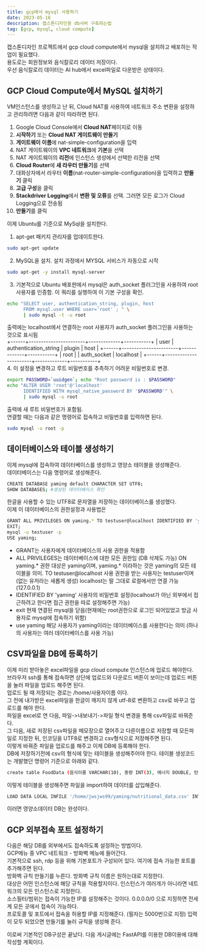 ```yaml
---
title: gcp에서 mysql 사용하기
date: 2023-05-16
description: 캡스톤디자인용 db서버 구축하는법
tag: [gcp, mysql, cloud compute]
---  
```


캡스톤디자인 프로젝트에서 gcp cloud compute에서 mysql을 설치하고 배포하는 작업이 필요했다.  
용도로는 회원정보와 음식칼로리 데이터 저장이다.  
우선 음식칼로리 데이터는 AI hub에서 excel파일로 다운받은 상태이다.  
  
## GCP Cloud Compute에서 MySQL 설치하기  
VM인스턴스를 생성하고 난 뒤, Cloud NAT를 사용하여 네트워크 주소 변환을 설정하고 관리하려면 다음과 같이 따라하면 된다.  
1. Google Cloud Console에서 **Cloud NAT**페이지로 이동
2. **시작하기** 또는 **Cloud NAT 게이트웨이 만들기**
3. **게이트웨이 이름**에 nat-simple-configuration을 입력
4. NAT 게이트웨이의 **VPC 네트워크**에 **기본**을 선택
5. NAT 게이트웨이의 **리전**에 인스턴스 생성에서 선택한 리전을 선택
6. **Cloud Router**에 **새 라우터 만들기**를 선택
7. 대화상자에서 라우터 **이름**(nat-router-simple-configuration)을 입력하고 **만들기** 클릭
8. **고급 구성**을 클릭
9. **Stackdriver Logging**에서 **변환 및 오류**를 선택. 그러면 모든 로그가 Cloud Logging으로 전송됨
10. **만들기**를 클릭  
  
이제 Ubuntu를 기준으로 MySql을 설치한다.  
1. apt-get 패키지 관리자를 업데이트한다.  
```bash
sudo apt-get update
```
2. MySQL을 설치. 설치 과정에서 MYSQL 서비스가 자동으로 시작
```bash
sudo apt-get -y install mysql-server
```
3. 기본적으로 Ubuntu 배포판에서 mysql은 auth_socket 플러그인을 사용하여 root사용자를 인증함. 이 쿼리를 실행하여 이 기본 구성을 확인.  
```bash
echo "SELECT user, authentication_string, plugin, host
      FROM mysql.user WHERE user='root' ; " \
      | sudo mysql -t -u root
```
출력에는 localhost에서 연결하는 root 사용자가 auth_socket 플러그인을 사용하는 것으로 표시됨  
+------+-----------------------+-------------+-----------+
| user | authentication_string | plugin      | host      |
+------+-----------------------+-------------+-----------+
| root |                       | auth_socket | localhost |
+------+-----------------------+-------------+-----------+  
4. 이 설정을 변경하고 루트 비밀번호를 추측하기 어려운 비밀번호로 변경.  
```bash
export PASSWORD=`uuidgen`; echo "Root password is : $PASSWORD"
echo "ALTER USER 'root'@'localhost'
      IDENTIFIED WITH mysql_native_password BY '$PASSWORD'" \
      | sudo mysql -u root
```
출력에 새 루트 비밀번호가 포함됨.  
연결할 때는 다음과 같은 명령어로 접속하고 비밀번호를 입력하면 된다.  
```bash
sudo mysql -u root -p
```
## 데이터베이스와 테이블 생성하기  
이제 mysql에 접속하여 데이터베이스를 생성하고 영양소 테이블을 생성해준다.  
데이터베이스는 다음 명령어로 생성해준다.  
```bash
CREATE DATABASE yaming default CHARACTER SET UTF8;
SHOW DATABASES; #생성된 데이터베이스 확인
```
한글을 사용할 수 있는 UTF8로 문자열을 저장하는 데이터베이스를 생성했다.  
이제 이 데이터베이스의 권한설정과 사용법은
```bash
GRANT ALL PRIVILEGES ON yaming.* TO testuser@localhost IDENTIFIED BY 'yaming';
EXIT;
mysql -u testuser -p
USE yaming;
```
- GRANT는 사용자에게 데이터베이스의 사용 권한을 적용함
- ALL PRIVILEGES는 데이터베이스에 대한 모든 권한임 (DB 삭제도 가능) ON yaming.* 권한 대상은 yaming이며, yaming.* 이라하는 것은 yaming의 모든 테이블을 의미. TO testuser@localhost 사용 권한을 받는 사용자는 testuser이며(없는 유저라는 새롭게 생성)
localhost는 말 그대로 로컬에서만 연결 가능(127.0.0.1)
- IDENTIFIED BY 'yaming' 사용자의 비밀번호 설정(localhost가 아닌 외부에서 접근하려고 한다면 접근 권한을 따로 설정해주면 가능)
- exit 현재 연결된 mysql을 닫음(현재에는 root권한으로 로그인 되어있었고 방금 사용자로 mysql에 접속하기 위함)
- use yaming 해당 사용자가 yaming이라는 데이터베이스를 사용한다는 의미 (하나의 사용자는 여러 데이터베이스를 사용 가능)
  
## CSV파일을 DB에 등록하기  
이제 미리 받아놓은 excel파일을 gcp cloud compute 인스턴스에 업로드 해야한다.  
브라우저 ssh를 통해 접속하면 상단에 업로드와 다운로드 버튼이 보이는데 업로드 버튼을 눌러 파일을 업로드 해주면 된다.  
업로드 될 때 저장되는 경로는 /home/사용자이름 이다.  
그 전에 내가받은 excel파일을 한글이 깨지지 않게 utf-8로 변환하고 csv로 바꾸고 업로드를 해야 한다.  
파일을 excel로 연 다음, 파일->내보내기->파일 형식 변경을 통해 csv파일로 바꿔준다.  
그 다음, 새로 저장된 csv파일을 메모장으로 열어주고 다른이름으로 저장할 때 모든파일로 지정한 뒤, 인코딩을 UTF8로 변경하고 csv형식으로 저장해주면 된다.  
이렇게 바꿔준 파일을 업로드를 해주고 이제 DB에 등록해야 한다.  
DB에 저장하기전에 csv의 형식에 맞는 테이블을 생성해주어야 한다. 테이블 생성코드는 개발했던 명령어 기준으로 아래와 같다.  
```bash
create table FoodData (음식이름 VARCHAR(10), 중량 INT(3), 에너지 DOUBLE, 탄수화물 DOUBLE, 당류 DOUBLE, 지방 DOUBLE, 단백질 DOUBLE, 칼슘 DOUBLE, 인 DOUBLE, 나트륨 DOUBLE, 칼륨 DOUBLE, 마그네슘 DOUBLE, 철 DOUBLE, 아연 DOUBLE, 콜레스테롤 DOUBLE, 트랜스지방 DOUBLE);
```
이렇게 테이블을 생성해주면 파일을 import하여 데이터를 삽입해준다.  
```bash
LOAD DATA LOCAL INFILE '/home/jwsjws99/yaming/nutritional_data.csv' INTO TABLE FoodData CHARACTER SET UTF8 FIELDS TERMINATED BY ',' IGNORE 1 ROWS;
```
이러면 영양소데이터 DB는 완성이다.  
  
## GCP 외부접속 포트 설정하기  
다음은 해당 DB를 외부에서도 접속하도록 설정하는 방법이다.  
GCP메뉴 중 VPC 네트워크 - 방화벽 메뉴에 들어간다.  
기본적으로 ssh, rdp 등을 위해 기본포트가 구성되어 있다. 여기에 접속 가능한 포트를 추가해주면 된다.  
방화벽 규칙 만들기를 누른다. 방화벽 규칙 이름은 원하는대로 지정한다.  
대상은 어떤 인스턴스에 해당 규칙을 적용할지이다. 인스턴스가 여러개가 아니라면 네트워크의 모든 인스턴스로 지정한다.  
소스필터/범위는 접속이 가능한 IP를 설정해주는 것이다. 0.0.0.0/0 으로 지정하면 전세계 모든 곳에서 접속이 가능하다.  
프로토콜 및 포트에서 접속을 허용할 IP를 지정해준다. (필자는 5000번으로 지정)
입력이 모두 되었으면 만들기를 눌러 규칙을 생성해 준다.  

이로써 기본적인 DB구성은 끝났다. 다음 게시글에는 FastAPI를 이용한 DB이용에 대해 작성할 계획이다.  
